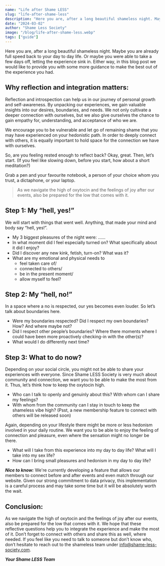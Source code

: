 ---
name: "Life after Shame LESS"
slug: "life-after-shame-less"
description: "Here you are, after a long beautiful shameless night. Maybe you are already full speed back to your day to day life. Or maybe you were able to take a few days off, letting the experience sink in. Either way, in this blog post we would like to provide you with some more guidance to make the best out of the experience you had."
date: "2024-03-02"
author: "Shame Less Society"
image: "/blog/life-after-shame-less.webp"
tags: ["guide"]
---

Here you are, after a long beautiful shameless night. Maybe you are already full speed back to your day to day life. Or maybe you were able to take a few days off, letting the experience sink in. Either way, in this blog post we would like to provide you with some more guidance to make the best out of the experience you had. 

## Why reflection and integration matters:

Reflection and introspection can help us in our journey of personal growth and self-awareness. By unpacking our experiences, we gain valuable insights into our desires, boundaries, and needs. We not only cultivate a deeper connection with ourselves, but we also give ourselves the chance to gain empathy for, understanding, and acceptance of who we are.

We encourage you to be vulnerable and let go of remaining shame that you may have experienced on your hedonistic path. In order to deeply connect with others, it is equally important to hold space for the connection we have with ourselves. 

So, are you feeling rested enough to reflect back? Okay, great. Then, let’s start. (If you feel like slowing down, before you start, how about a short meditation?)

Grab a pen and your favourite notebook, a person of your choice whom you trust, a dictaphone, or your laptop. 

> As we navigate the high of oxytocin and the feelings of joy after our events, also be prepared for the low that comes with it.

## Step 1: My “hell, yes!”

We will start with things that went well. Anything, that made your mind and body say “hell, yes!”. 

- My 3 biggest pleasures of the night were: ……
- In what moment did I feel especially turned on? What specifically about it did I enjoy?
- Did I discover any new kink, fetish, turn-on? What was it? 
- What are my emotional and physical needs to 
    - feel taken care of/ 
    - connected to others/ 
    - be in the present moment/
    - allow myself to feel?

## Step 2: My “hell, no!”

In a space where a no is respected, our yes becomes even louder. So let’s talk about boundaries here.
- Were my boundaries respected? Did I respect my own boundaries? How? And where maybe not?
- Did I respect other people’s boundaries? Where there moments where I could have been more proactively checking-in with the other(s)?
- What would I do differently next time?

## Step 3: What to do now?

Depending on your social circle, you might not be able to share your experiences with everyone. Since Shame LESS Society is very much about community and connection, we want you to be able to make the most from it. Thus, let’s think how to keep the oxytocin high. 

- Who can I talk to openly and genuinly about this? With whom can I share my feelings?
- With whom from the community can I stay in touch to keep the shameless vibe high? (Psst, a new membership feature to connect with others will be released soon)

Again, depending on your lifestyle there might be more or less hedonism involved in your daily routine. We want you to be able to enjoy the feeling of connection and pleasure, even where the sensation might no longer be there.

- What will I take from this experience into my day to day life? What will I take into my sex life?
- How can I bring small pleasures and hedonism in my day to day life? 

**_Nice to know:_** We're currently developing a feature that allows our members to connect before and after events and even match through our website. Given our strong commitment to data privacy, this implementation is a careful process and may take some time but it will be absolutely worth the wait. 

## Conclusion:

As we navigate the high of oxytocin and the feelings of joy after our events, also be prepared for the low that comes with it. We hope that these reflective questions help you to integrate  the experience and make the most of it. Don’t forget to connect with others and share this as well, where needed. If you feel like you need to talk to someone but don’t know who, don’t hesitate to reach out to the shameless team under info@shame-less-society.com.

**_Your Shame LESS Team_**
